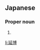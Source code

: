 ==Japanese==
{{ja-kanjitab|のぶ|ひろ}}

===Proper noun===
{{ja-pos|proper|のぶひろ}}

# {{given name|male|lang=ja|sort=のぶひろ}}

[[li:延博]]